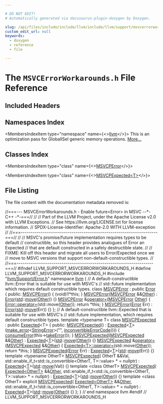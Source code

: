 ```yaml
---

# DO NOT EDIT!
# Automatically generated via docusaurus-plugin-doxygen by Doxygen.

slug: /api/files/include/include/llvm/include/llvm/support/msvcerrorworkarounds-h
custom_edit_url: null
keywords:
  - doxygen
  - reference
  - file

---
```





# The `MSVCErrorWorkarounds.h` File Reference

<DoxygenPage pluginConfig={pluginConfig}>



## Included Headers

<IncludesList>
<IncludesListItem
  filePath="llvm/Support/Error.h"
  permalink="/docs/api/files/include/include/llvm/include/llvm/support/error-h"
  isLocal="true" />
</IncludesList>

## Namespaces Index

<MembersIndex>

<MembersIndexItem
  type="namespace"
  name={<><a href="/docs/api/namespaces/llvm">llvm</a></>}>
This is an optimization pass for GlobalISel generic memory operations. <a href="/docs/api/namespaces/llvm/#details">More...</a>
</MembersIndexItem>

</MembersIndex>

## Classes Index

<MembersIndex>

<MembersIndexItem
  type="class"
  name={<><a href="/docs/api/classes/llvm/msvcperror">MSVCPError</a></>}>
</MembersIndexItem>

<MembersIndexItem
  type="class"
  name={<><a href="/docs/api/classes/llvm/msvcpexpected">MSVCPExpected&lt;T&gt;</a></>}>
</MembersIndexItem>

</MembersIndex>


## File Listing

The file content with the documentation metadata removed is:

<ProgramListing>

<Link id="l00001" /><CodeLine lineNumber="1"><Highlight kind="comment">//===--- MSVCErrorWorkarounds.h - Enable future&lt;Error&gt; in MSVC --&#42;- C++ -&#42;-===//</Highlight><Highlight kind="normal"></Highlight></CodeLine>
<Link id="l00002" /><CodeLine lineNumber="2"><Highlight kind="normal"></Highlight><Highlight kind="comment">//</Highlight><Highlight kind="normal"></Highlight></CodeLine>
<Link id="l00003" /><CodeLine lineNumber="3"><Highlight kind="normal"></Highlight><Highlight kind="comment">// Part of the LLVM Project, under the Apache License v2.0 with LLVM Exceptions.</Highlight><Highlight kind="normal"></Highlight></CodeLine>
<Link id="l00004" /><CodeLine lineNumber="4"><Highlight kind="normal"></Highlight><Highlight kind="comment">// See https://llvm.org/LICENSE.txt for license information.</Highlight><Highlight kind="normal"></Highlight></CodeLine>
<Link id="l00005" /><CodeLine lineNumber="5"><Highlight kind="normal"></Highlight><Highlight kind="comment">// SPDX-License-Identifier: Apache-2.0 WITH LLVM-exception</Highlight><Highlight kind="normal"></Highlight></CodeLine>
<Link id="l00006" /><CodeLine lineNumber="6"><Highlight kind="normal"></Highlight><Highlight kind="comment">//</Highlight><Highlight kind="normal"></Highlight></CodeLine>
<Link id="l00007" /><CodeLine lineNumber="7"><Highlight kind="normal"></Highlight><Highlight kind="comment">//===----------------------------------------------------------------------===//</Highlight><Highlight kind="normal"></Highlight></CodeLine>
<Link id="l00008" /><CodeLine lineNumber="8"><Highlight kind="normal"></Highlight><Highlight kind="comment">//</Highlight><Highlight kind="normal"></Highlight></CodeLine>
<Link id="l00009" /><CodeLine lineNumber="9"><Highlight kind="normal"></Highlight><Highlight kind="comment">// MSVC&#39;s promise/future implementation requires types to be default</Highlight><Highlight kind="normal"></Highlight></CodeLine>
<Link id="l00010" /><CodeLine lineNumber="10"><Highlight kind="normal"></Highlight><Highlight kind="comment">// constructible, so this header provides analogues of Error an Expected</Highlight><Highlight kind="normal"></Highlight></CodeLine>
<Link id="l00011" /><CodeLine lineNumber="11"><Highlight kind="normal"></Highlight><Highlight kind="comment">// that are default constructed in a safely destructible state.</Highlight><Highlight kind="normal"></Highlight></CodeLine>
<Link id="l00012" /><CodeLine lineNumber="12"><Highlight kind="normal"></Highlight><Highlight kind="comment">//</Highlight><Highlight kind="normal"></Highlight></CodeLine>
<Link id="l00013" /><CodeLine lineNumber="13"><Highlight kind="normal"></Highlight><Highlight kind="comment">// FIXME: Kill off this header and migrate all users to Error/Expected once we</Highlight><Highlight kind="normal"></Highlight></CodeLine>
<Link id="l00014" /><CodeLine lineNumber="14"><Highlight kind="normal"></Highlight><Highlight kind="comment">//        move to MSVC versions that support non-default-constructible types.</Highlight><Highlight kind="normal"></Highlight></CodeLine>
<Link id="l00015" /><CodeLine lineNumber="15"><Highlight kind="normal"></Highlight><Highlight kind="comment">//</Highlight><Highlight kind="normal"></Highlight></CodeLine>
<Link id="l00016" /><CodeLine lineNumber="16"><Highlight kind="normal"></Highlight><Highlight kind="comment">//===----------------------------------------------------------------------===//</Highlight><Highlight kind="normal"></Highlight></CodeLine>
<Link id="l00017" /><CodeLine lineNumber="17"><Highlight kind="normal"></Highlight></CodeLine>
<Link id="l00018" /><CodeLine lineNumber="18"><Highlight kind="normal"></Highlight><Highlight kind="preprocessor">#ifndef LLVM&#95;SUPPORT&#95;MSVCERRORWORKAROUNDS&#95;H</Highlight><Highlight kind="normal"></Highlight></CodeLine>
<Link id="l00019" /><CodeLine lineNumber="19"><Highlight kind="normal"></Highlight><Highlight kind="preprocessor">#define LLVM&#95;SUPPORT&#95;MSVCERRORWORKAROUNDS&#95;H</Highlight><Highlight kind="normal"></Highlight></CodeLine>
<Link id="l00020" /><CodeLine lineNumber="20"><Highlight kind="normal"></Highlight></CodeLine>
<Link id="l00021" /><CodeLine lineNumber="21"><Highlight kind="normal"></Highlight><Highlight kind="preprocessor">#include &quot;<a href="/docs/api/files/include/include/llvm/include/llvm/support/error-h">llvm/Support/Error.h</a>&quot;</Highlight><Highlight kind="normal"></Highlight></CodeLine>
<Link id="l00022" /><CodeLine lineNumber="22"><Highlight kind="normal"></Highlight></CodeLine>
<Link id="l00023" /><CodeLine lineNumber="23"><Highlight kind="normal"></Highlight><Highlight kind="keyword">namespace </Highlight><Highlight kind="normal"><a href="/docs/api/namespaces/llvm">llvm</a> &#123;</Highlight></CodeLine>
<Link id="l00024" /><CodeLine lineNumber="24"><Highlight kind="normal"></Highlight></CodeLine>
<Link id="l00025" /><CodeLine lineNumber="25"><Highlight kind="normal"></Highlight><Highlight kind="comment">// A default-constructible llvm::Error that is suitable for use with MSVC&#39;s</Highlight><Highlight kind="normal"></Highlight></CodeLine>
<Link id="l00026" /><CodeLine lineNumber="26"><Highlight kind="normal"></Highlight><Highlight kind="comment">// std::future implementation which requires default constructible types.</Highlight><Highlight kind="normal"></Highlight></CodeLine>
<Link id="l00027" /><CodeLine lineNumber="27" lineLink="/docs/api/classes/llvm/msvcperror"><Highlight kind="normal"></Highlight><Highlight kind="keyword">class </Highlight><Highlight kind="normal"><a href="/docs/api/classes/llvm/msvcperror/#ad1084469fecd36a5a5e9be7cbea996f6">MSVCPError</a> : </Highlight><Highlight kind="keyword">public</Highlight><Highlight kind="normal"> <a href="/docs/api/classes/llvm/error/#a7245b97586de88539c5dc656b6e7f38d">Error</a> &#123;</Highlight></CodeLine>
<Link id="l00028" /><CodeLine lineNumber="28"><Highlight kind="normal"></Highlight><Highlight kind="keyword">public</Highlight><Highlight kind="normal">:</Highlight></CodeLine>
<Link id="l00029" /><CodeLine lineNumber="29" lineLink="/docs/api/classes/llvm/msvcperror/#ad1084469fecd36a5a5e9be7cbea996f6"><Highlight kind="normal">  <a href="/docs/api/classes/llvm/msvcperror/#ad1084469fecd36a5a5e9be7cbea996f6">MSVCPError</a>() &#123; (void)!!&#42;</Highlight><Highlight kind="keyword">this</Highlight><Highlight kind="normal">; &#125;</Highlight></CodeLine>
<Link id="l00030" /><CodeLine lineNumber="30"><Highlight kind="normal"></Highlight></CodeLine>
<Link id="l00031" /><CodeLine lineNumber="31" lineLink="/docs/api/classes/llvm/msvcperror/#a03686b2b8bd16702f23a4a8b2e6668c6"><Highlight kind="normal">  <a href="/docs/api/classes/llvm/msvcperror/#a03686b2b8bd16702f23a4a8b2e6668c6">MSVCPError</a>(<a href="/docs/api/classes/llvm/msvcperror/#ad1084469fecd36a5a5e9be7cbea996f6">MSVCPError</a> &amp;&amp;<a href="/docs/api/namespaces/llvm/#a9eb4f5b98b70ee4fab9614ed58282c1fa6311ae17c1ee52b36e68aaf4ad066387">Other</a>) : <a href="/docs/api/classes/llvm/error/#a7245b97586de88539c5dc656b6e7f38d">Error</a>(<a href="/docs/api/namespaces/std">std</a>::<a href="/docs/api/namespaces/llvm/#abfc9c7ecf70f66901e439f7c04ef3dbb">move</a>(<a href="/docs/api/namespaces/llvm/#a9eb4f5b98b70ee4fab9614ed58282c1fa6311ae17c1ee52b36e68aaf4ad066387">Other</a>)) &#123;&#125;</Highlight></CodeLine>
<Link id="l00032" /><CodeLine lineNumber="32"><Highlight kind="normal"></Highlight></CodeLine>
<Link id="l00033" /><CodeLine lineNumber="33" lineLink="/docs/api/classes/llvm/msvcperror/#aee9eecd822372aa7d1973d76830dba69"><Highlight kind="normal">  <a href="/docs/api/classes/llvm/msvcperror/#ad1084469fecd36a5a5e9be7cbea996f6">MSVCPError</a> &amp;<a href="/docs/api/classes/llvm/msvcperror/#aee9eecd822372aa7d1973d76830dba69">operator=</a>(<a href="/docs/api/classes/llvm/msvcperror/#ad1084469fecd36a5a5e9be7cbea996f6">MSVCPError</a> <a href="/docs/api/namespaces/llvm/#a9eb4f5b98b70ee4fab9614ed58282c1fa6311ae17c1ee52b36e68aaf4ad066387">Other</a>) &#123;</Highlight></CodeLine>
<Link id="l00034" /><CodeLine lineNumber="34"><Highlight kind="normal">    <a href="/docs/api/classes/llvm/error/#a6c4d13d802bccdfc5b40bb1a2447db3b">Error::operator=</a>(std::move(<a href="/docs/api/namespaces/llvm/#a9eb4f5b98b70ee4fab9614ed58282c1fa6311ae17c1ee52b36e68aaf4ad066387">Other</a>));</Highlight></CodeLine>
<Link id="l00035" /><CodeLine lineNumber="35"><Highlight kind="normal">    </Highlight><Highlight kind="keywordflow">return</Highlight><Highlight kind="normal"> &#42;</Highlight><Highlight kind="keyword">this</Highlight><Highlight kind="normal">;</Highlight></CodeLine>
<Link id="l00036" /><CodeLine lineNumber="36"><Highlight kind="normal">  &#125;</Highlight></CodeLine>
<Link id="l00037" /><CodeLine lineNumber="37"><Highlight kind="normal"></Highlight></CodeLine>
<Link id="l00038" /><CodeLine lineNumber="38" lineLink="/docs/api/classes/llvm/msvcperror/#aa90dbef4e33bed1d05154b9750e9cee4"><Highlight kind="normal">  <a href="/docs/api/classes/llvm/msvcperror/#aa90dbef4e33bed1d05154b9750e9cee4">MSVCPError</a>(<a href="/docs/api/classes/llvm/error/#a7245b97586de88539c5dc656b6e7f38d">Error</a> Err) : <a href="/docs/api/classes/llvm/error/#a7245b97586de88539c5dc656b6e7f38d">Error</a>(<a href="/docs/api/namespaces/std">std</a>::<a href="/docs/api/namespaces/llvm/#abfc9c7ecf70f66901e439f7c04ef3dbb">move</a>(Err)) &#123;&#125;</Highlight></CodeLine>
<Link id="l00039" /><CodeLine lineNumber="39"><Highlight kind="normal">&#125;;</Highlight></CodeLine>
<Link id="l00040" /><CodeLine lineNumber="40"><Highlight kind="normal"></Highlight></CodeLine>
<Link id="l00041" /><CodeLine lineNumber="41"><Highlight kind="normal"></Highlight><Highlight kind="comment">// A default-constructible llvm::Expected that is suitable for use with MSVC&#39;s</Highlight><Highlight kind="normal"></Highlight></CodeLine>
<Link id="l00042" /><CodeLine lineNumber="42"><Highlight kind="normal"></Highlight><Highlight kind="comment">// std::future implementation, which requires default constructible types.</Highlight><Highlight kind="normal"></Highlight></CodeLine>
<Link id="l00043" /><CodeLine lineNumber="43" lineLink="/docs/api/classes/llvm/msvcpexpected"><Highlight kind="normal"></Highlight><Highlight kind="keyword">template</Highlight><Highlight kind="normal"> &lt;</Highlight><Highlight kind="keyword">typename</Highlight><Highlight kind="normal"> T&gt; </Highlight><Highlight kind="keyword">class </Highlight><Highlight kind="normal"><a href="/docs/api/classes/llvm/msvcpexpected/#a01afd76b2f9a9da27b6a986c8106c6e1">MSVCPExpected</a> : </Highlight><Highlight kind="keyword">public</Highlight><Highlight kind="normal"> <a href="/docs/api/classes/llvm/expected/#a815f6718ecaf8321aab0587f5e62d048">Expected</a>&lt;T&gt; &#123;</Highlight></CodeLine>
<Link id="l00044" /><CodeLine lineNumber="44"><Highlight kind="normal"></Highlight><Highlight kind="keyword">public</Highlight><Highlight kind="normal">:</Highlight></CodeLine>
<Link id="l00045" /><CodeLine lineNumber="45" lineLink="/docs/api/classes/llvm/msvcpexpected/#a01afd76b2f9a9da27b6a986c8106c6e1"><Highlight kind="normal">  <a href="/docs/api/classes/llvm/msvcpexpected/#a01afd76b2f9a9da27b6a986c8106c6e1">MSVCPExpected</a>()</Highlight></CodeLine>
<Link id="l00046" /><CodeLine lineNumber="46"><Highlight kind="normal">      : <a href="/docs/api/classes/llvm/expected/#a815f6718ecaf8321aab0587f5e62d048">Expected</a>&lt;<a href="/docs/api/files/lib/lib/target/lib/target/mips/mips16isellowering-cpp/#a0acb682b8260ab1c60b918599864e2e5">T</a>&gt;(<a href="/docs/api/namespaces/llvm/#a9999bd897fc8a1648bd69b36fee2d357">make&#95;error</a>&lt;<a href="/docs/api/classes/llvm/stringerror">StringError</a>&gt;(</Highlight><Highlight kind="stringliteral">&quot;&quot;</Highlight><Highlight kind="normal">, <a href="/docs/api/namespaces/llvm/#a2b43c21951d0948b34bcf7019949032d">inconvertibleErrorCode</a>())) &#123;</Highlight></CodeLine>
<Link id="l00047" /><CodeLine lineNumber="47"><Highlight kind="normal">    <a href="/docs/api/namespaces/llvm/#aee0e70be66536b9ef7b65ae2e5a45959">consumeError</a>(this-&gt;<a href="/docs/api/classes/llvm/expected/#a94789df4ebd03dc008e8adebaa66ac1f">takeError</a>());</Highlight></CodeLine>
<Link id="l00048" /><CodeLine lineNumber="48"><Highlight kind="normal">  &#125;</Highlight></CodeLine>
<Link id="l00049" /><CodeLine lineNumber="49"><Highlight kind="normal"></Highlight></CodeLine>
<Link id="l00050" /><CodeLine lineNumber="50" lineLink="/docs/api/classes/llvm/msvcpexpected/#a43963d042f4d7933cd2e4c1171b64c2e"><Highlight kind="normal">  <a href="/docs/api/classes/llvm/msvcpexpected/#a43963d042f4d7933cd2e4c1171b64c2e">MSVCPExpected</a>(<a href="/docs/api/classes/llvm/msvcpexpected/#a01afd76b2f9a9da27b6a986c8106c6e1">MSVCPExpected</a> &amp;&amp;<a href="/docs/api/namespaces/llvm/#a9eb4f5b98b70ee4fab9614ed58282c1fa6311ae17c1ee52b36e68aaf4ad066387">Other</a>) : <a href="/docs/api/classes/llvm/expected/#a815f6718ecaf8321aab0587f5e62d048">Expected</a>&lt;<a href="/docs/api/files/lib/lib/target/lib/target/mips/mips16isellowering-cpp/#a0acb682b8260ab1c60b918599864e2e5">T</a>&gt;(<a href="/docs/api/namespaces/std">std</a>::<a href="/docs/api/namespaces/llvm/#abfc9c7ecf70f66901e439f7c04ef3dbb">move</a>(<a href="/docs/api/namespaces/llvm/#a9eb4f5b98b70ee4fab9614ed58282c1fa6311ae17c1ee52b36e68aaf4ad066387">Other</a>)) &#123;&#125;</Highlight></CodeLine>
<Link id="l00051" /><CodeLine lineNumber="51"><Highlight kind="normal"></Highlight></CodeLine>
<Link id="l00052" /><CodeLine lineNumber="52" lineLink="/docs/api/classes/llvm/msvcpexpected/#a4fb52a47db5a326da0182976965bb721"><Highlight kind="normal">  <a href="/docs/api/classes/llvm/msvcpexpected/#a01afd76b2f9a9da27b6a986c8106c6e1">MSVCPExpected</a> &amp;<a href="/docs/api/classes/llvm/msvcpexpected/#a4fb52a47db5a326da0182976965bb721">operator=</a>(<a href="/docs/api/classes/llvm/msvcpexpected/#a01afd76b2f9a9da27b6a986c8106c6e1">MSVCPExpected</a> &amp;&amp;<a href="/docs/api/namespaces/llvm/#a9eb4f5b98b70ee4fab9614ed58282c1fa6311ae17c1ee52b36e68aaf4ad066387">Other</a>) &#123;</Highlight></CodeLine>
<Link id="l00053" /><CodeLine lineNumber="53"><Highlight kind="normal">    <a href="/docs/api/classes/llvm/expected/#ad0b1ca9ab1d638ff26710baabe3a8d79">Expected&lt;T&gt;::operator=</a>(std::move(<a href="/docs/api/namespaces/llvm/#a9eb4f5b98b70ee4fab9614ed58282c1fa6311ae17c1ee52b36e68aaf4ad066387">Other</a>));</Highlight></CodeLine>
<Link id="l00054" /><CodeLine lineNumber="54"><Highlight kind="normal">    </Highlight><Highlight kind="keywordflow">return</Highlight><Highlight kind="normal"> &#42;</Highlight><Highlight kind="keyword">this</Highlight><Highlight kind="normal">;</Highlight></CodeLine>
<Link id="l00055" /><CodeLine lineNumber="55"><Highlight kind="normal">  &#125;</Highlight></CodeLine>
<Link id="l00056" /><CodeLine lineNumber="56"><Highlight kind="normal"></Highlight></CodeLine>
<Link id="l00057" /><CodeLine lineNumber="57" lineLink="/docs/api/classes/llvm/msvcpexpected/#ac45d99ddcd1ecfd3ca84b5525e5106b5"><Highlight kind="normal">  <a href="/docs/api/classes/llvm/msvcpexpected/#ac45d99ddcd1ecfd3ca84b5525e5106b5">MSVCPExpected</a>(<a href="/docs/api/classes/llvm/error">Error</a> Err) : <a href="/docs/api/classes/llvm/expected/#a815f6718ecaf8321aab0587f5e62d048">Expected</a>&lt;<a href="/docs/api/files/lib/lib/target/lib/target/mips/mips16isellowering-cpp/#a0acb682b8260ab1c60b918599864e2e5">T</a>&gt;(<a href="/docs/api/namespaces/std">std</a>::<a href="/docs/api/namespaces/llvm/#abfc9c7ecf70f66901e439f7c04ef3dbb">move</a>(Err)) &#123;&#125;</Highlight></CodeLine>
<Link id="l00058" /><CodeLine lineNumber="58"><Highlight kind="normal"></Highlight></CodeLine>
<Link id="l00059" /><CodeLine lineNumber="59"><Highlight kind="normal">  </Highlight><Highlight kind="keyword">template</Highlight><Highlight kind="normal"> &lt;</Highlight><Highlight kind="keyword">typename</Highlight><Highlight kind="normal"> OtherT&gt;</Highlight></CodeLine>
<Link id="l00060" /><CodeLine lineNumber="60" lineLink="/docs/api/classes/llvm/msvcpexpected/#a4ce3a612eef5e617120ab3f4c9f4a144"><Highlight kind="normal">  <a href="/docs/api/classes/llvm/msvcpexpected/#a4ce3a612eef5e617120ab3f4c9f4a144">MSVCPExpected</a>(</Highlight></CodeLine>
<Link id="l00061" /><CodeLine lineNumber="61"><Highlight kind="normal">      OtherT &amp;&amp;Val,</Highlight></CodeLine>
<Link id="l00062" /><CodeLine lineNumber="62"><Highlight kind="normal">      std::enable&#95;if&#95;t&lt;std::is&#95;convertible&lt;OtherT, T&gt;::value&gt; &#42; = </Highlight><Highlight kind="keyword">nullptr</Highlight><Highlight kind="normal">)</Highlight></CodeLine>
<Link id="l00063" /><CodeLine lineNumber="63"><Highlight kind="normal">      : <a href="/docs/api/classes/llvm/expected/#a815f6718ecaf8321aab0587f5e62d048">Expected</a>&lt;<a href="/docs/api/files/lib/lib/target/lib/target/mips/mips16isellowering-cpp/#a0acb682b8260ab1c60b918599864e2e5">T</a>&gt;(<a href="/docs/api/namespaces/std">std</a>::<a href="/docs/api/namespaces/llvm/#abfc9c7ecf70f66901e439f7c04ef3dbb">move</a>(Val)) &#123;&#125;</Highlight></CodeLine>
<Link id="l00064" /><CodeLine lineNumber="64"><Highlight kind="normal"></Highlight></CodeLine>
<Link id="l00065" /><CodeLine lineNumber="65"><Highlight kind="normal">  </Highlight><Highlight kind="keyword">template</Highlight><Highlight kind="normal"> &lt;</Highlight><Highlight kind="keyword">class</Highlight><Highlight kind="normal"> OtherT&gt;</Highlight></CodeLine>
<Link id="l00066" /><CodeLine lineNumber="66" lineLink="/docs/api/classes/llvm/msvcpexpected/#a39ac2df989cbd6e21ee1a317b2d1f4bc"><Highlight kind="normal">  <a href="/docs/api/classes/llvm/msvcpexpected/#a39ac2df989cbd6e21ee1a317b2d1f4bc">MSVCPExpected</a>(</Highlight></CodeLine>
<Link id="l00067" /><CodeLine lineNumber="67"><Highlight kind="normal">      <a href="/docs/api/classes/llvm/expected/#a815f6718ecaf8321aab0587f5e62d048">Expected&lt;OtherT&gt;</a> &amp;&amp;<a href="/docs/api/namespaces/llvm/#a9eb4f5b98b70ee4fab9614ed58282c1fa6311ae17c1ee52b36e68aaf4ad066387">Other</a>,</Highlight></CodeLine>
<Link id="l00068" /><CodeLine lineNumber="68"><Highlight kind="normal">      std::enable&#95;if&#95;t&lt;std::is&#95;convertible&lt;OtherT, T&gt;::value&gt; &#42; = </Highlight><Highlight kind="keyword">nullptr</Highlight><Highlight kind="normal">)</Highlight></CodeLine>
<Link id="l00069" /><CodeLine lineNumber="69"><Highlight kind="normal">      : <a href="/docs/api/classes/llvm/expected/#a815f6718ecaf8321aab0587f5e62d048">Expected</a>&lt;<a href="/docs/api/files/lib/lib/target/lib/target/mips/mips16isellowering-cpp/#a0acb682b8260ab1c60b918599864e2e5">T</a>&gt;(<a href="/docs/api/namespaces/std">std</a>::<a href="/docs/api/namespaces/llvm/#abfc9c7ecf70f66901e439f7c04ef3dbb">move</a>(<a href="/docs/api/namespaces/llvm/#a9eb4f5b98b70ee4fab9614ed58282c1fa6311ae17c1ee52b36e68aaf4ad066387">Other</a>)) &#123;&#125;</Highlight></CodeLine>
<Link id="l00070" /><CodeLine lineNumber="70"><Highlight kind="normal"></Highlight></CodeLine>
<Link id="l00071" /><CodeLine lineNumber="71"><Highlight kind="normal">  </Highlight><Highlight kind="keyword">template</Highlight><Highlight kind="normal"> &lt;</Highlight><Highlight kind="keyword">class</Highlight><Highlight kind="normal"> OtherT&gt;</Highlight></CodeLine>
<Link id="l00072" /><CodeLine lineNumber="72" lineLink="/docs/api/classes/llvm/msvcpexpected/#a08cbf1b401596a713a9978b87dc4674d"><Highlight kind="normal">  </Highlight><Highlight kind="keyword">explicit</Highlight><Highlight kind="normal"> <a href="/docs/api/classes/llvm/msvcpexpected/#a08cbf1b401596a713a9978b87dc4674d">MSVCPExpected</a>(</Highlight></CodeLine>
<Link id="l00073" /><CodeLine lineNumber="73"><Highlight kind="normal">      <a href="/docs/api/classes/llvm/expected/#a815f6718ecaf8321aab0587f5e62d048">Expected&lt;OtherT&gt;</a> &amp;&amp;<a href="/docs/api/namespaces/llvm/#a9eb4f5b98b70ee4fab9614ed58282c1fa6311ae17c1ee52b36e68aaf4ad066387">Other</a>,</Highlight></CodeLine>
<Link id="l00074" /><CodeLine lineNumber="74"><Highlight kind="normal">      std::enable&#95;if&#95;t&lt;!std::is&#95;convertible&lt;OtherT, T&gt;::value&gt; &#42; = </Highlight><Highlight kind="keyword">nullptr</Highlight><Highlight kind="normal">)</Highlight></CodeLine>
<Link id="l00075" /><CodeLine lineNumber="75"><Highlight kind="normal">      : <a href="/docs/api/classes/llvm/expected/#a815f6718ecaf8321aab0587f5e62d048">Expected</a>&lt;<a href="/docs/api/files/lib/lib/target/lib/target/mips/mips16isellowering-cpp/#a0acb682b8260ab1c60b918599864e2e5">T</a>&gt;(<a href="/docs/api/namespaces/std">std</a>::<a href="/docs/api/namespaces/llvm/#abfc9c7ecf70f66901e439f7c04ef3dbb">move</a>(<a href="/docs/api/namespaces/llvm/#a9eb4f5b98b70ee4fab9614ed58282c1fa6311ae17c1ee52b36e68aaf4ad066387">Other</a>)) &#123;&#125;</Highlight></CodeLine>
<Link id="l00076" /><CodeLine lineNumber="76"><Highlight kind="normal">&#125;;</Highlight></CodeLine>
<Link id="l00077" /><CodeLine lineNumber="77"><Highlight kind="normal"></Highlight></CodeLine>
<Link id="l00078" /><CodeLine lineNumber="78"><Highlight kind="normal">&#125; </Highlight><Highlight kind="comment">// end namespace llvm</Highlight><Highlight kind="normal"></Highlight></CodeLine>
<Link id="l00079" /><CodeLine lineNumber="79"><Highlight kind="normal"></Highlight></CodeLine>
<Link id="l00080" /><CodeLine lineNumber="80"><Highlight kind="normal"></Highlight><Highlight kind="preprocessor">#endif </Highlight><Highlight kind="comment">// LLVM&#95;SUPPORT&#95;MSVCERRORWORKAROUNDS&#95;H</Highlight><Highlight kind="normal"></Highlight></CodeLine>

</ProgramListing>


</DoxygenPage>
